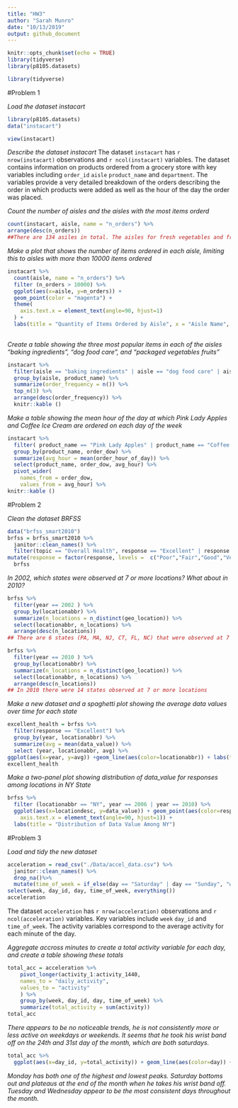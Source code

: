 ```yaml
---
title: "HW3"
author: "Sarah Munro"
date: "10/13/2019"
output: github_document
---
```


```r
knitr::opts_chunk$set(echo = TRUE)
library(tidyverse)
library(p8105.datasets)
```

```r
library(tidyverse)
```

#Problem 1

_Load the dataset instacart_
```r
library(p8105.datasets)
data("instacart")
```

```r
view(instacart)
```

_Describe the dataset instacart_
The dataset `instacart` has `r nrow(instacart)` observations and `r ncol(instacart)` variables. The dataset contains information on products ordered from a grocery store with key variables including `order_id` `aisle` `product_name` and `department`. The variables provide a very detailed breakdown of the orders describing the order in which products were added as well as the hour of the day the order was placed. 

_Count the number of aisles and the aisles with the most items orderd_
```r
count(instacart, aisle, name = "n_orders") %>%
arrange(desc(n_orders)) 
##There are 134 asiles in total. The aisles for fresh vegetables and fresh fruits received the most orders, with 150,609 items and 150,473 items ordered respectively.  
```

_Make a plot that shows the number of items ordered in each aisle, limiting this to aisles with more than 10000 items ordered_
```r
instacart %>%
  count(aisle, name = "n_orders") %>%
  filter (n_orders > 10000) %>%
  ggplot(aes(x=aisle, y=n_orders)) + 
  geom_point(color = "magenta") + 
  theme(
    axis.text.x = element_text(angle=90, hjust=1)
  ) +
  labs(title = "Quantity of Items Ordered by Aisle", x = "Aisle Name", y = "Number of Items Ordered") 
 
```

_Create a table showing the three most popular items in each of the aisles “baking ingredients”, “dog food care”, and “packaged vegetables fruits”_ 
```r
instacart %>%
  filter(aisle == "baking ingredients" | aisle == "dog food care" | aisle == "packaged vegetables fruits") %>%
  group_by(aisle, product_name) %>%
  summarize(order_frequency = n()) %>%
  top_n(3) %>%
  arrange(desc(order_frequency)) %>%
  knitr::kable ()
``` 

_Make a table showing the mean hour of the day at which Pink Lady Apples and Coffee Ice Cream are ordered on each day of the week_
```r
instacart %>%
  filter( product_name == "Pink Lady Apples" | product_name == "Coffee Ice Cream") %>%
  group_by(product_name, order_dow) %>%
  summarize(avg_hour = mean(order_hour_of_day)) %>%
  select(product_name, order_dow, avg_hour) %>%
  pivot_wider(
    names_from = order_dow,
    values_from = avg_hour) %>%
knitr::kable ()
```

#Problem 2

_Clean the dataset BRFSS_
```r
data("brfss_smart2010")
brfss = brfss_smart2010 %>%
  janitor::clean_names() %>% 
  filter(topic == "Overall Health", response == "Excellent" | response == "Very Good" | response == "Good" | response == "Fair" | response == "Poor") %>%
mutate(response = factor(response, levels =  c("Poor","Fair","Good","Very Good","Excellent")))
  brfss
```

_In 2002, which states were observed at 7 or more locations? What about in 2010?_
```r
brfss %>%
  filter(year == 2002 ) %>%
  group_by(locationabbr) %>%
  summarize(n_locations = n_distinct(geo_location)) %>%
  select(locationabbr, n_locations) %>%
  arrange(desc(n_locations))
## There are 6 states (PA, MA, NJ, CT, FL, NC) that were observed at 7 or more locations in 2002
```
```r
brfss %>%
  filter(year == 2010 ) %>%
  group_by(locationabbr) %>%
  summarize(n_locations = n_distinct(geo_location)) %>%
  select(locationabbr, n_locations) %>%
  arrange(desc(n_locations))
## In 2010 there were 14 states observed at 7 or more locations
```

_Make a new dataset and a spaghetti plot showing the average data values over time for each state_
```r
excellent_health = brfss %>%
  filter(response == "Excellent") %>%
  group_by(year, locationabbr) %>%
  summarize(avg = mean(data_value)) %>%
  select (year, locationabbr, avg) %>%
ggplot(aes(x=year, y=avg)) +geom_line(aes(color=locationabbr)) + labs(title = "Average State Data Values Across Time", y = "Average Data Values")
excellent_health
```

_Make a two-panel plot showing distribution of data_value for responses among locations in NY State_
```r
brfss %>%
  filter (locationabbr == "NY", year == 2006 | year == 2010) %>%
  ggplot(aes(x=locationdesc, y=data_value)) + geom_point(aes(color=response)) + facet_grid(. ~year) + theme(
    axis.text.x = element_text(angle=90, hjust=1)) +
  labs(title = "Distribution of Data Value Among NY")
```  

#Problem 3

_Load and tidy the new dataset_
```r
acceleration = read_csv("./Data/accel_data.csv") %>%
  janitor::clean_names() %>%
  drop_na()%>%
  mutate(time_of_week = if_else(day == "Saturday" | day == "Sunday", "weekend", "week_day")) %>%
select(week, day_id, day, time_of_week, everything())
acceleration
```
The dataset `acceleration` has `r nrow(acceleration)` observations and `r ncol(acceleration)` variables. Key variables include `week` `day_id` and `time_of_week`. The activity variables correspond to the average activity for each minute of the day.

_Aggregate accross minutes to create a total activity variable for each day, and create a table showing these totals_
```r
total_acc = acceleration %>%
    pivot_longer(activity_1:activity_1440,
    names_to = "daily_activity",
    values_to = "activity"
    ) %>%
    group_by(week, day_id, day, time_of_week) %>%
    summarize(total_activity = sum(activity)) 
total_acc
```
_There appears to be no noticeable trends, he is not consistently more or less active on weekdays or weekends. It seems that he took his wrist band off on the 24th and 31st day of the month, which are both saturdays._ 

```r
total_acc %>%
  ggplot(aes(x=day_id, y=total_activity)) + geom_line(aes(color=day)) + labs(title= "Activity Breakdown by Day")
```
_Monday has both one of the highest and lowest peaks. Saturday bottoms out and plateaus at the end of the month when he takes his wrist band off. Tuesday and Wednesday appear to be the most consistent days throughout the month._
  
  

